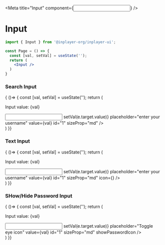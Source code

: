 
<Meta title="Input" component={<Input/>} />

# Input

```jsx
import { Input } from '@inplayer-org/inplayer-ui';

const Page = () => {
  const [val, setVal] = useState('');
  return (
    <Input />
  )
}
```

### Search Input
<Preview withSource="open">
  <Story name="search">
  { ()=> {
    const [val, setVal] = useState('');
        return (
            <div>
                <p>Input value: {val}</p>
                <Input
                    type="search"
                    onChange={(e) => setVal(e.target.value)}
                    placeholder="enter your username"
                    value={val}
                    id="1"
                    sizeProp="md"
                />
            </div>
        )
  }}
  </Story>
</Preview>

### Text Input
<Preview withSource="open">
  <Story name="text">
  { ()=> {
    const [val, setVal] = useState('');
        return (
            <div>
                <p>Input value: {val}</p>
                <Input
                    type="text"
                    onChange={(e) => setVal(e.target.value)}
                    placeholder="enter your username"
                    value={val}
                    id="1"
                    sizeProp="md"
                    icon={<FaLinkedin />}
                />
            </div>
        )
  }}
  </Story>
</Preview>

### SHow/Hide Password Input
<Preview withSource="open">
  <Story name="show/hide password">
  { ()=> {
    const [val, setVal] = useState('');
        return (
            <div>
                <p>Input value: {val}</p>
                <Input
                    type="password"
                    onChange={(e) => setVal(e.target.value)}
                    placeholder="Toggle eye icon"
                    value={val}
                    id="1"
                    sizeProp="md"
                    showPasswordIcon
                />
            </div>
        )
  }}
  </Story>
</Preview>

